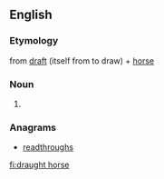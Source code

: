 ==English==

===Etymology===
from [[draft]] (itself from to draw) + [[horse]]

===Noun===
{{en-noun|sg=[[draught]] [[horse]]}}

# {{alternative spelling of|draft horse}}

===Anagrams===
* [[readthroughs#English|readthroughs]]

[[fi:draught horse]]